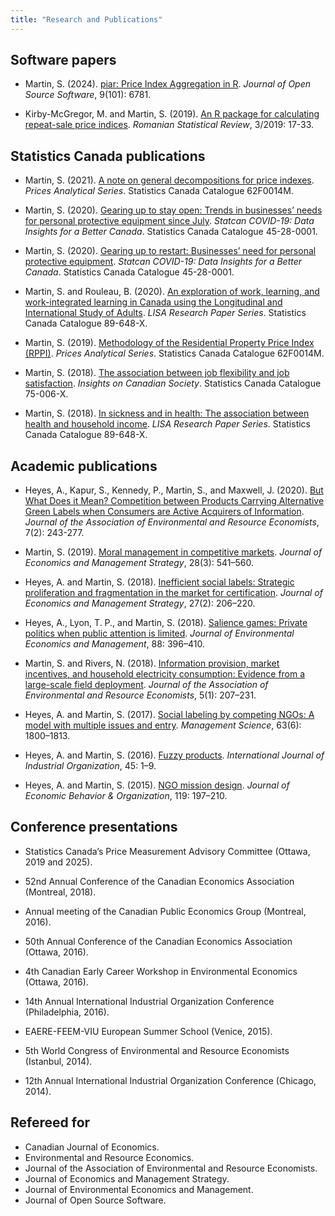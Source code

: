 ```yaml
---
title: "Research and Publications"
---
```


## Software papers

- Martin, S. (2024). [piar: Price Index Aggregation in R](https://doi.org/10.21105/joss.06781). *Journal of Open Source Software*, 9(101): 6781.

- Kirby-McGregor, M. and Martin, S. (2019). [An R package for calculating repeat-sale price indices](https://www.revistadestatistica.ro/2019/09/an-r-package-for-calculating-repeat-sale-price-indices/). *Romanian Statistical Review*, 3/2019: 17-33.

## Statistics Canada publications

- Martin, S. (2021). [A note on general decompositions for price indexes](https://publications.gc.ca/pub?id=9.900889&sl=0). *Prices Analytical Series*. Statistics Canada Catalogue 62F0014M.

- Martin, S. (2020). [Gearing up to stay open: Trends in businesses' needs for personal protective equipment since July](https://publications.gc.ca/pub?id=9.892309&sl=0). *Statcan COVID-19: Data Insights for a Better Canada*. Statistics Canada Catalogue 45-28-0001.

- Martin, S. (2020). [Gearing up to restart: Businesses' need for personal protective equipment](https://publications.gc.ca/pub?id=9.890470&sl=0). *Statcan COVID-19: Data Insights for a Better Canada*. Statistics Canada Catalogue 45-28-0001.

- Martin, S. and Rouleau, B. (2020). [An exploration of work, learning, and work-integrated learning in Canada using the Longitudinal and International Study of Adults](https://publications.gc.ca/pub?id=9.883817&sl=0). *LISA Research Paper Series*. Statistics Canada Catalogue 89-648-X. 

- Martin, S. (2019). [Methodology of the Residential Property Price Index (RPPI)](https://publications.gc.ca/pub?id=9.878018&sl=0). *Prices Analytical Series*. Statistics Canada Catalogue 62F0014M.

- Martin, S. (2018). [The association between job flexibility and job satisfaction](https://publications.gc.ca/pub?id=9.865732&sl=0). *Insights on Canadian Society*. Statistics Canada Catalogue 75-006-X.

- Martin, S. (2018). [In sickness and in health: The association between health and household income](https://publications.gc.ca/pub?id=9.857907&sl=0). *LISA Research Paper Series*. Statistics Canada Catalogue 89-648-X.

## Academic publications

- Heyes, A., Kapur, S., Kennedy, P., Martin, S., and Maxwell, J. (2020). [But What Does it Mean? Competition between Products Carrying Alternative Green Labels when Consumers are Active Acquirers of Information](https://doi.org/10.1086/706548). *Journal of the Association of Environmental and Resource Economists*, 7(2): 243-277.

- Martin, S. (2019). [Moral management in competitive markets](https://doi.org/10.1111/jems.12283). *Journal of Economics and Management Strategy*, 28(3): 541–560.

- Heyes, A. and Martin, S. (2018). [Inefficient social labels: Strategic proliferation and fragmentation in the market for certification](https://doi.org/10.1111/jems.12236). *Journal of Economics and Management Strategy*, 27(2): 206–220.

- Heyes, A., Lyon, T. P., and Martin, S. (2018). [Salience games: Private politics when public attention is limited](https://doi.org/10.1016/j.jeem.2018.02.003). *Journal of Environmental Economics and Management*, 88: 396–410.

- Martin, S. and Rivers, N. (2018). [Information provision, market incentives, and household electricity consumption: Evidence from a large-scale field deployment](https://doi.org/10.1086/694036). *Journal of the Association of Environmental and Resource Economists*, 5(1): 207–231.

- Heyes, A. and Martin, S. (2017). [Social labeling by competing NGOs: A model with multiple issues and entry](https://doi.org/10.1287/mnsc.2015.2419). *Management Science*, 63(6): 1800–1813.

- Heyes, A. and Martin, S. (2016). [Fuzzy products](https://doi.org/10.1016/j.ijindorg.2015.12.003). *International Journal of Industrial Organization*, 45: 1–9.

- Heyes, A. and Martin, S. (2015). [NGO mission design](https://doi.org/10.1016/j.jebo.2015.08.007). *Journal of Economic Behavior & Organization*, 119: 197–210.

## Conference presentations

- Statistics Canada's Price Measurement Advisory Committee (Ottawa, 2019 and 2025).

- 52nd Annual Conference of the Canadian Economics Association (Montreal, 2018).

- Annual meeting of the Canadian Public Economics Group (Montreal, 2016).

- 50th Annual Conference of the Canadian Economics Association (Ottawa, 2016).

- 4th Canadian Early Career Workshop in Environmental Economics (Ottawa, 2016).

- 14th Annual International Industrial Organization Conference (Philadelphia, 2016).

- EAERE-FEEM-VIU European Summer School (Venice, 2015).

- 5th World Congress of Environmental and Resource Economists (Istanbul, 2014).

- 12th Annual International Industrial Organization Conference (Chicago, 2014).

## Refereed for

- Canadian Journal of Economics.
- Environmental and Resource Economics.
- Journal of the Association of Environmental and Resource Economists.
- Journal of Economics and Management Strategy.
- Journal of Environmental Economics and Management.
- Journal of Open Source Software.

